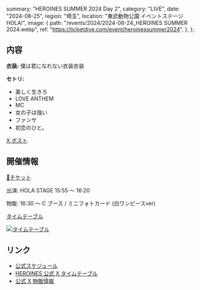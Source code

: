   summary: "HEROINES SUMMER 2024 Day 2",
  category: "LIVE",
  date: "2024-08-25",
  region: "埼玉",
  location: "東武動物公園 イベントステージ HOLA!",
  image: {
    path: "/events/2024/2024-08-24_HEROINES SUMMER 2024.webp",
    ref: "https://ticketdive.com/event/heroinessummer2024",
  },
};

## 内容

**衣装:** 僕は君になれない衣装衣装

**セトリ:**

- 美しく生きろ
- LOVE ANTHEM
- MC
- 女の子は強い
- ファンサ
- 初恋のひと。

[X ポスト](https://x.com/Mikuru_hositani/status/1827636622353121552)

## 開催情報

[🎫チケット](https://ticketdive.com/event/heroinessummer2024)

出演: HOLA STAGE 15:55 ～ 16:20

物販: 16:30 ～ C ブース / ミニフォトカード (白ワンピースver)

[タイムテーブル](https://x.com/heroines_idol/status/1822247031710343567)

[![タイムテーブル](/events/2024/2024-08-25_HEROINES%20SUMMER%202024%20Day2%20タイムテーブル.jpg)](/events/2024/2024-08-25_HEROINES%20SUMMER%202024%20Day2%20タイムテーブル.jpg)

## リンク

- [公式スケジュール](https://takanenonadeshiko.jp/events/event/heroines-summer-2024/)
- [HEROINES 公式 X タイムテーブル](https://x.com/heroines_idol/status/1821851816445042769)
- [公式 X 物販情報](https://x.com/takanenofficial/status/1826982854842368075)
